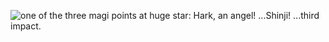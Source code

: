 ![one of the three magi points at huge star: Hark, an angel! ...Shinji!](/a/hark-an-angel-shinji.jpeg "Remember the reason for the season (third impact!)")
...third impact.
